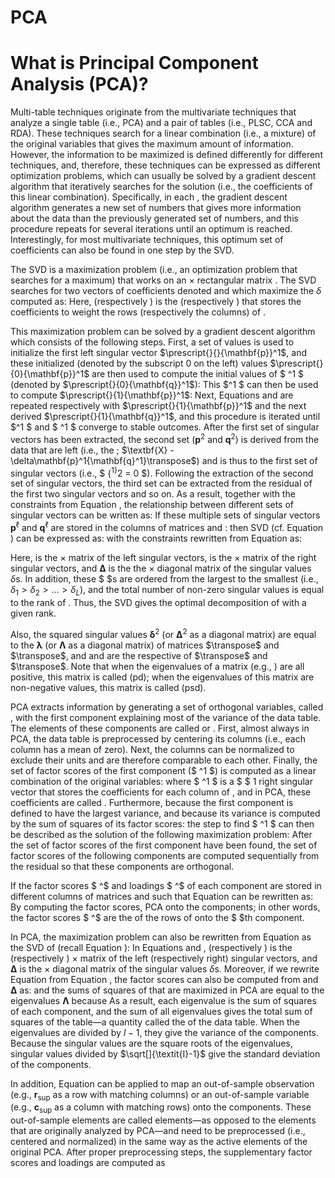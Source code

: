 # PCA {-}

# What is Principal Component Analysis (PCA)? {#pca_intro}

\section{Multivariate techniques for one-table and two-table data sets}
Multi-table techniques originate from the multivariate techniques that analyze a single table (i.e., PCA) and a pair of tables (i.e., PLSC, CCA and RDA). These techniques search for a linear combination (i.e., a mixture) of the original variables that gives the maximum amount of information. However, the information to be maximized is defined differently for different techniques, and, therefore, these techniques can be expressed as different optimization problems, which can usually be solved by a gradient descent algorithm that iteratively searches for the solution (i.e., the coefficients of this linear combination). Specifically, in each \textit{iteration}, the gradient descent algorithm generates a new set of numbers that gives more information about the data than the previously generated set of numbers, and this procedure repeats for several iterations until an optimum is reached. Interestingly, for most multivariate techniques, this optimum set of coefficients can also be found in one step by the SVD.

\subsection{The singular value decomposition (SVD)}
The SVD is a maximization problem (i.e., an optimization problem that searches for a maximum) that works on an \textit{I}$\times$\textit{J} rectangular matrix \textbf{X}. The SVD searches for two vectors of coefficients denoted \textbf{p} and \textbf{q} which maximize the \textit{singular value} $\delta$ computed as:
\begin{equation}\label{Maximization_SVD}
\delta = \argmax_{\mathbf{p},\mathbf{q}} \left\{\mathbf{p\transpose Xq}\right\}\quad\mathrm{under\;the\;constraints}\quad\mathbf{p\transpose p = q\transpose q =\:}1.
\end{equation}
Here, \textbf{p} (respectively \textbf{q}) is the \textit{left} (respectively \textit{right}) \textit{singular vector} that stores the coefficients to weight the rows (respectively the columns) of \textbf{X}.

This maximization problem can be solved by a gradient descent algorithm which consists of the following steps. First, a set of values is used to initialize the first left singular vector $\prescript{}{}{\mathbf{p}}^1$, and these initialized (denoted by the subscript 0 on the left) values $\prescript{}{0}{\mathbf{p}}^1$ are then used to compute the initial values of $ \textbf{q}^1 $ (denoted by $\prescript{}{0}{\mathbf{q}}^1$):
\begin{equation}\label{iter1_SVD}
\delta\prescript{}{0}{\mathbf{q}}^1\mathbf{= X\transpose}\prescript{}{0}{\mathbf{p}}^1.
\end{equation}
This $\prescript{}{0}{\mathbf{q}}^1 $ can then be used to compute $\prescript{}{1}{\mathbf{p}}^1$:
\begin{equation}\label{iter2_SVD}
\delta\prescript{}{1}{\mathbf{p}}^1\mathbf{= X}\prescript{}{0}{\mathbf{q}}^1.
\end{equation}
Next, Equations \ref{iter1_SVD} and \ref{iter2_SVD} are repeated respectively with $\prescript{}{1}{\mathbf{p}}^1$ and the next derived $\prescript{}{1}{\mathbf{q}}^1$, and this procedure is iterated until $\textbf{p}^1 $ and $ \textbf{q}^1 $ converge to stable outcomes. After the first set of singular vectors has been extracted, the second set ($\textbf{p}^2$ and $\textbf{q}^2$) is derived from the data that are left (i.e., the \textit{residual}; $\textbf{X} - \delta\mathbf{p}^1{\mathbf{q}^1}\transpose$) and is thus \textit{orthogonal} to the first set of singular vectors (i.e., $ {\mathbf{p}^1}\transpose\mathbf{p}^2 = 0 $). Following the extraction of the second set of singular vectors, the third set can be extracted from the residual of the first two singular vectors and so on. As a result, together with the constraints from Equation \ref{Maximization_SVD}, the relationship between different sets of singular vectors can be written as: 
\begin{equation}\label{MaximizationConstraints_SVD}
{\mathbf{p}^\ell}\transpose \mathbf{p}^{\ell^\prime} = {\mathbf{q}^\ell}\transpose \mathbf{q}^{\ell^\prime} =
\begin{cases}
\quad 1, & \mathrm{when}\;\ell = \ell^\prime\\
\quad 0, & \mathrm{when}\;\ell\neq\ell^\prime
\end{cases}.
\end{equation}
If these multiple sets of singular vectors $\textbf{p}^\ell$ and $\textbf{q}^\ell$ are stored in the columns of matrices \textbf{P} and \textbf{Q}:
\begin{equation}\label{buildPQ_SVD}
\mathbf{P} = \left[\mathbf{p}^1\,|\,\mathbf{p}^2\,|\,...\,|\,\mathbf{p}^\ell|\,...\,|\,\mathbf{p}^\textit{L}\right]
\quad\mathrm{and}\quad
\mathbf{Q} = \left[\mathbf{q}^1\,|\,\mathbf{q}^2\,|\,...\,|\,\mathbf{q}^\ell|\,...\,|\,\mathbf{q}^\textit{L}\right],
\end{equation}
then SVD (cf. Equation \ref{Maximization_SVD}) can be expressed as:
\begin{equation}
\mathbf{X = P\Delta Q\transpose}
\label{PDQ}
\end{equation}
with the constraints rewritten from Equation \ref{MaximizationConstraints_SVD} as:
\begin{equation}
\textbf{P}\transpose\textbf{P} = \textbf{Q}\transpose\textbf{Q} = \textbf{I}.
\label{PTPQTQequalI}
\end{equation}

Here, \textbf{P} is the \textit{I}$\times$\textit{L} matrix of the left singular vectors, \textbf{Q} is the \textit{J}$\times$\textit{L} matrix of the right singular vectors, and $\mathbf{\Delta}$ is the the \textit{L}$\times$\textit{L} diagonal matrix of the singular values $\delta$s. In addition, these $ \delta $s are ordered from the largest to the smallest (i.e., $\delta_1 > \delta_2 >...> \delta_\textit{L}$), and the total number of non-zero singular values is equal to the rank of \textbf{X}. Thus, the SVD gives the optimal decomposition of \textbf{X} with a given rank. 

Also, the squared singular values $\mathbf{\delta}^2$ (or $\mathbf{\Delta}^2$ as a diagonal matrix) are equal to the \textit{eigenvalues} $\mathbf{\lambda}$ (or $\mathbf{\Lambda}$ as a diagonal matrix) of matrices \textbf{X}$\transpose$\textbf{X} and \textbf{XX}$\transpose$, and \textbf{P} and \textbf{Q} are the respective \textit{eigenvectors} of \textbf{X}$\transpose$\textbf{X} and \textbf{XX}$\transpose$. Note that when the eigenvalues of a matrix (e.g., \textbf{X}) are all positive, this matrix is called \textit{positive definite} (pd); when the eigenvalues of this matrix are non-negative values, this matrix is called \textit{positive semidefinite} (psd).

\subsection{One-table application: principal component analysis (PCA)}

PCA extracts information by generating a set of orthogonal variables, called \textit{components}, with the first component explaining most of the variance of the data table. The elements of these components are called \textit{factor scores} or \textit{component scores}. First, almost always in PCA, the data table is preprocessed by centering its columns (i.e., each column has a mean of zero). Next, the columns can be normalized to exclude their units and are therefore comparable to each other. Finally, the set of factor scores of the first component ($ \textbf{f}^1 $) is computed as a linear combination of the original variables:
\begin{equation}\label{f1_PCA}
\mathbf{f}^1 = \mathbf{Xq}^1,
\end{equation}
where $ \mathbf{q}^1 $ is a \textit{J} $ \times $ 1 right singular vector that stores the coefficients for each column of \textbf{X}, and in PCA, these coefficients are called \textit{loadings}. Furthermore, because the first component is defined to have the largest variance, and because its variance is computed by the sum of squares of its factor scores:
\begin{equation}\label{f1var_PCA}
{\mathbf{f}^1}\transpose\mathbf{f}^1 = {\mathbf{q}^1}\transpose\mathbf{X\transpose} \mathbf{Xq}^1,
\end{equation}
the step to find $ \mathbf{q}^1 $ can then be described as the solution of the following maximization problem:
\begin{equation}\label{Maximization_PCA}
\begin{split}
\delta^2 &= \argmax_{\mathbf{q}^1} \left\{{\mathbf{f}^1}\transpose\mathbf{f}^1\right\}
= \argmax_{\mathbf{q}^1} \left\{{\mathbf{q}^1}\transpose\mathbf{X\transpose} \mathbf{Xq}^1\right\} \\
&= \argmax_{\mathbf{q}^1}\left\{\mathrm{var}(\mathbf{Xq}^1)\right\} = \argmax_{\mathbf{q}^1} \left\{\mathrm{cov}(\mathbf{Xq}^1, \mathbf{Xq}^1)\right\}\quad
\mathrm{where}\quad{\mathbf{q}^1}\transpose \mathbf{q}^1 = 1. \\
\end{split}
\end{equation}
After the set of factor scores of the first component have been found, the set of factor scores of the following components are computed sequentially from the residual so that these components are orthogonal.

If the factor scores $ \textbf{f}^\ell $ and loadings $ \textbf{q}^\ell $ of each component are stored in different columns of matrices \textbf{F} and \textbf{Q} such that
\begin{equation}\label{buildFQ_PCA}
\mathbf{F} = \left[\mathbf{f}^1\,|\,\mathbf{f}^2\,|\,...\,|\,\mathbf{f}^\ell|\,...\,|\,\mathbf{f}^\textit{L}\right]
\quad\mathrm{and}\quad
\mathbf{Q} = \left[\mathbf{q}^1\,|\,\mathbf{q}^2\,|\,...\,|\,\mathbf{q}^\ell|\,...\,|\,\mathbf{q}^\textit{L}\right],
\end{equation}
Equation \ref{f1_PCA} can be rewritten as:
\begin{equation}
\mathbf{F = XQ}
\quad\mathrm{under\;the\;constraint\;that}\quad
\mathbf{Q\transpose Q = I}.
\label{FactorScores}
\end{equation}
By computing the factor scores, PCA \textit{projects} \textbf{X} onto the components; in other words, the factor scores $ \textbf{f}^\ell $ are the \textit{projection} of the rows of \textbf{X} onto the $ \ell $th component.

In PCA, the maximization problem can also be rewritten from Equation \ref{FactorScores} as the SVD of \textbf{X} (recall Equation \ref{PDQ}):
\begin{equation}
\mathbf{X = FQ\transpose = P\Delta Q\transpose}\quad\mathrm{under\;the\;constraints}\quad
\mathbf{P\transpose P = Q\transpose Q = I}.
\label{XequalFQ}
\end{equation}
In Equations \ref{FactorScores} and \ref{XequalFQ}, \textbf{P} (respectively \textbf{Q}) is the \textit{I} (respectively \textit{J}) $\times$\textit{L} matrix of the left (respectively right) singular vectors, and $\mathbf{\Delta}$ is the \textit{L}$\times$\textit{L} diagonal matrix of the singular values $\delta$s. Moreover, if we rewrite Equation \ref{FactorScores} from Equation \ref{XequalFQ}, the factor scores can also be computed from \textbf{P} and $\boldsymbol{\Delta}$ as:
\begin{equation}
\mathbf{F = XQ = P\Delta}
\quad\mathrm{under\;the\;constraints}\quad
\mathbf{P\transpose P = Q\transpose Q = I},
\label{FactorScores2}
\end{equation}
and the sums of squares of \textbf{F} that are maximized in PCA are equal to the eigenvalues $\mathbf{\Lambda}$ because
\begin{equation}\label{FtFeqLambda}
\mathbf{F\transpose F = \Delta P\transpose P\Delta = \Delta}^2 = \mathbf{\Lambda}. 
\end{equation}
As a result, each eigenvalue is the sum of squares of each component, and the sum of all eigenvalues gives the total sum of squares of the table---a quantity called the \textit{inertia} of the data table. When the eigenvalues are divided by $\textit{I}-1$, they give the variance of the components. Because the singular values are the square roots of the eigenvalues, singular values divided by $\sqrt[]{\textit{I}-1}$ give the standard deviation of the components. 

In addition, Equation \ref{FactorScores} can be applied to map an out-of-sample observation (e.g., $\mathbf{r}_\mathrm{sup}$ as a row with matching columns) or an out-of-sample variable (e.g., $\mathbf{c}_\mathrm{sup}$ as a column with matching rows) onto the components. These out-of-sample elements are called \textit{supplementary} elements---as opposed to the \textit{active} elements that are originally analyzed by PCA---and need to be preprocessed (i.e., centered and normalized) in the same way as the active elements of the original PCA. After proper preprocessing steps, the supplementary factor scores and loadings are computed as
\begin{equation}
\mathbf{f}_\mathrm{sup} = \mathbf{r}_\mathrm{sup} \mathbf{Q}\qquad
\mathrm{and}\qquad
\mathbf{q}_\mathrm{sup} = \mathbf{c}_\mathrm{sup} \mathbf{P\Delta}^{-1}.
\label{supp_PCA}
\end{equation}





